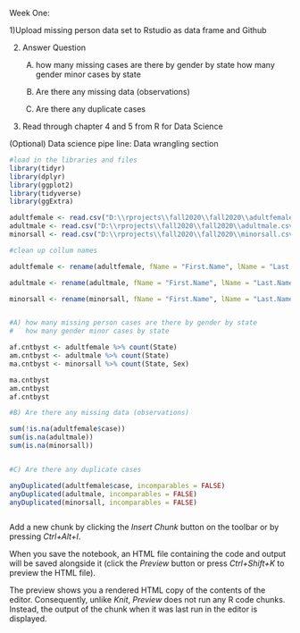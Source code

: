Week One:

1)Upload missing person data set to Rstudio as data frame and Github

2) Answer Question
	A) how many missing cases are there by gender by state
		how many gender minor cases by state

	B) Are there any missing data (observations)

	C) Are there any duplicate cases

3) Read through chapter 4 and 5 from R for Data Science

(Optional) Data science pipe line: Data wrangling section

```r
#load in the libraries and files
library(tidyr)
library(dplyr)
library(ggplot2)
library(tidyverse)
library(ggExtra)

adultfemale <- read.csv("D:\\rprojects\\fall2020\\fall2020\\adultfemale.csv")
adultmale <- read.csv("D:\\rprojects\\fall2020\\fall2020\\adultmale.csv")
minorsall <- read.csv("D:\\rprojects\\fall2020\\fall2020\\minorsall.csv")


```

```r

#clean up collum names

adultfemale <- rename(adultfemale, fName = "First.Name", lName = "Last.Name", ethnicity = "Race...Ethnicity", mDate = "Date.Modified", case = "ï..Case.Number", mAge = "Missing.Age")

adultmale <- rename(adultmale, fName = "First.Name", lName = "Last.Name", ethnicity = "Race...Ethnicity", mDate = "Date.Modified", case = "ï..Case.Number", mAge = "Missing.Age")

minorsall <- rename(minorsall, fName = "First.Name", lName = "Last.Name", ethnicity = "Race...Ethnicity", mDate = "Date.Modified", case = "ï..Case.Number", mAge = "Missing.Age")


#A) how many missing person cases are there by gender by state
#   how many gender minor cases by state 

af.cntbyst <- adultfemale %>% count(State)
am.cntbyst <- adultmale %>% count(State)
ma.cntbyst <- minorsall %>% count(State, Sex)

ma.cntbyst
am.cntbyst
af.cntbyst

```
```r
#B) Are there any missing data (observations)

sum(!is.na(adultfemale$case))
sum(is.na(adultmale))
sum(is.na(minorsall))



```

```r
#C) Are there any duplicate cases

anyDuplicated(adultfemale$case, incomparables = FALSE)
anyDuplicated(adultmale, incomparables = FALSE)
anyDuplicated(minorsall, incomparables = FALSE)

```

```r



```

Add a new chunk by clicking the *Insert Chunk* button on the toolbar or by pressing *Ctrl+Alt+I*.

When you save the notebook, an HTML file containing the code and output will be saved alongside it (click the *Preview* button or press *Ctrl+Shift+K* to preview the HTML file).

The preview shows you a rendered HTML copy of the contents of the editor. Consequently, unlike *Knit*, *Preview* does not run any R code chunks. Instead, the output of the chunk when it was last run in the editor is displayed.
